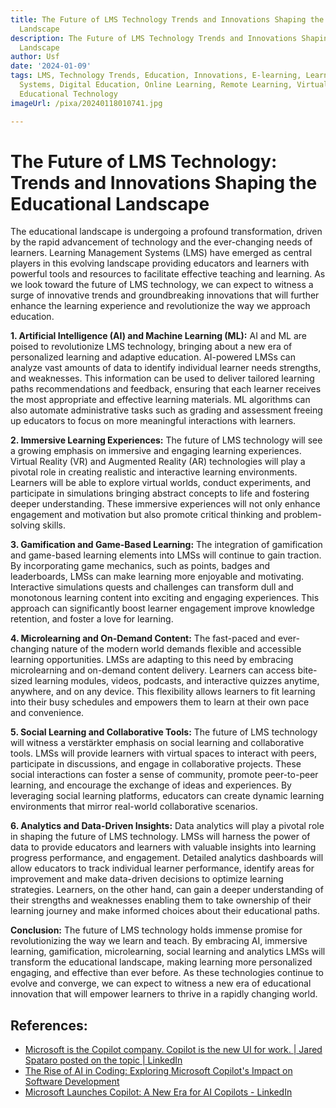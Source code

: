 ```yaml
---
title: The Future of LMS Technology Trends and Innovations Shaping the Educational
  Landscape
description: The Future of LMS Technology Trends and Innovations Shaping the Educational
  Landscape
author: Usf
date: '2024-01-09'
tags: LMS, Technology Trends, Education, Innovations, E-learning, Learning Management
  Systems, Digital Education, Online Learning, Remote Learning, Virtual Classrooms,
  Educational Technology
imageUrl: /pixa/20240118010741.jpg

---
```

# The  Future of  LMS Technology: Trends and Innovations Shaping the Educational Landscape

The educational  landscape  is undergoing a profound transformation, driven by the rapid advancement  of technology and the ever-changing needs of learners. Learning Management Systems (LMS) have emerged as central players in this evolving landscape providing educators and learners with powerful tools and  resources to facilitate effective teaching and learning. As we look toward the future of LMS technology,  we can expect to witness a surge of innovative trends and groundbreaking innovations  that will  further enhance the learning experience  and  revolutionize the way we approach education.

**1. Artificial Intelligence (AI) and Machine Learning (ML):**
AI and ML are poised to revolutionize LMS technology, bringing about  a new era of personalized learning and adaptive education. AI-powered  LMSs can  analyze vast amounts of data to identify  individual learner needs  strengths, and weaknesses. This  information can be  used to deliver tailored learning paths recommendations and feedback, ensuring that each learner receives the most  appropriate and effective learning  materials. ML algorithms can also automate administrative tasks such as grading and assessment freeing up  educators to focus on more meaningful interactions with learners.

**2. Immersive Learning Experiences:**
The future of LMS technology will see a growing  emphasis on immersive and engaging learning experiences. Virtual  Reality (VR) and Augmented Reality (AR) technologies will play a pivotal role in creating realistic and interactive learning environments.  Learners will be able to explore virtual worlds, conduct  experiments, and participate  in simulations bringing abstract concepts to life and fostering  deeper understanding. These immersive experiences will not only enhance engagement and motivation but also promote critical thinking and problem-solving skills.

**3. Gamification and Game-Based Learning:**
The integration of gamification and game-based learning elements into LMSs will continue to gain traction. By incorporating game mechanics,  such as points, badges and leaderboards,  LMSs can make learning more enjoyable and  motivating. Interactive simulations quests and challenges can transform dull and  monotonous learning content into exciting and engaging experiences. This approach can significantly boost learner engagement  improve knowledge retention, and foster a love for learning.

**4. Microlearning and  On-Demand Content:**
The fast-paced and ever-changing nature of the modern world demands flexible and accessible learning opportunities. LMSs are adapting to this need by embracing microlearning  and on-demand content delivery.  Learners can access bite-sized learning modules, videos, podcasts, and interactive quizzes anytime, anywhere, and on any device. This flexibility  allows  learners to fit learning into their busy schedules and  empowers  them to learn at their own pace and convenience.

**5. Social Learning  and Collaborative Tools:**
The future of LMS technology will witness a verstärkter emphasis on social learning and collaborative tools. LMSs will provide learners with virtual  spaces to interact with peers, participate in discussions, and engage in collaborative projects. These social interactions can foster a sense of community, promote peer-to-peer learning, and encourage the exchange  of ideas and experiences.  By leveraging social learning platforms, educators can create dynamic learning environments that mirror real-world collaborative scenarios.

**6. Analytics and Data-Driven  Insights:**
Data  analytics will play a pivotal role in shaping  the future  of LMS technology. LMSs will harness the  power of data to provide educators and  learners with valuable insights into learning  progress performance, and engagement. Detailed analytics dashboards will allow educators to track individual learner performance, identify areas  for improvement and make data-driven decisions to optimize learning strategies. Learners, on the other hand,  can gain a deeper understanding of their strengths and weaknesses enabling them to take ownership of their learning journey and make informed choices about their educational  paths.

**Conclusion:**
The future of  LMS technology  holds immense  promise for revolutionizing the way  we  learn and teach. By embracing AI,  immersive learning, gamification, microlearning, social learning and analytics LMSs will transform the educational landscape, making learning  more personalized engaging, and  effective than ever before. As these technologies continue to evolve and converge, we can expect  to witness  a  new era of educational innovation that will empower learners to thrive in a rapidly changing world.

## References:
- [Microsoft is the Copilot company. Copilot is the new UI for work. | Jared Spataro posted on the topic | LinkedIn](https://www.linkedin.com/posts/jaredspa_msignite-copilot-worktrendindex-activity-7132768131776729088-j1HN)
- [The Rise of AI in Coding: Exploring Microsoft Copilot's Impact on Software Development](https://www.datalinknetworks.net/dln_blog/the-rise-of-ai-in-coding-exploring-microsoft-copilots-impact-on-software-development)
- [Microsoft Launches Copilot: A New Era for AI Copilots - LinkedIn](https://www.linkedin.com/pulse/microsoft-launches-copilot-new-era-ai-copilots-yasser-1hxqe)
